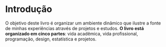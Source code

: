 # Introdução

O objetivo deste livro é organizar um ambiente dinâmico que ilustre a fonte de minhas experiências através de projetos e estudos. **O livro está organizado em cinco partes**: vida acadêmica, vida profissional, programação, design, estatística e projetos.